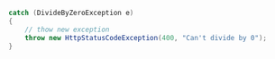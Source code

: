 ```csharp
catch (DivideByZeroException e)
{
    // thow new exception
    throw new HttpStatusCodeException(400, "Can't divide by 0");
}
```
